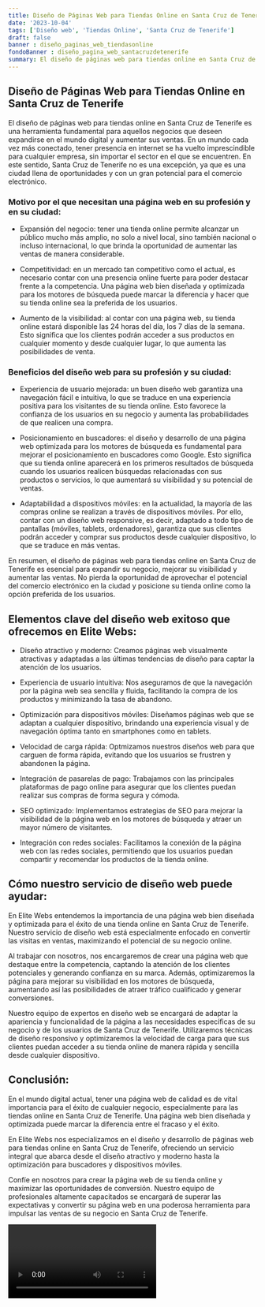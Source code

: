 ```yaml
---
title: Diseño de Páginas Web para Tiendas Online en Santa Cruz de Tenerife
date: '2023-10-04'
tags: ['Diseño web', 'Tiendas Online', 'Santa Cruz de Tenerife']
draft: false
banner : diseño_paginas_web_tiendasonline
fondoBanner : diseño_pagina_web_santacruzdetenerife
summary: El diseño de páginas web para tiendas online en Santa Cruz de Tenerife es una herramienta fundamental para aquellos negocios que deseen expandirse en el mundo digital y aumentar sus ventas. En un mundo cada vez más conectado, tener presencia en internet se ha vuelto imprescindible para cualquier empresa, sin importar el sector en el que se encuentren. En este sentido, Santa Cruz de Tenerife no es una excepción, ya que es una ciudad llena de oportunidades y con un gran potencial para el comercio electrónico.
---
```


## Diseño de Páginas Web para Tiendas Online en Santa Cruz de Tenerife

El diseño de páginas web para tiendas online en Santa Cruz de Tenerife es una herramienta fundamental para aquellos negocios que deseen expandirse en el mundo digital y aumentar sus ventas. En un mundo cada vez más conectado, tener presencia en internet se ha vuelto imprescindible para cualquier empresa, sin importar el sector en el que se encuentren. En este sentido, Santa Cruz de Tenerife no es una excepción, ya que es una ciudad llena de oportunidades y con un gran potencial para el comercio electrónico.

### Motivo por el que necesitan una página web en su profesión y en su ciudad:

- Expansión del negocio: tener una tienda online permite alcanzar un público mucho más amplio, no solo a nivel local, sino también nacional o incluso internacional, lo que brinda la oportunidad de aumentar las ventas de manera considerable.

- Competitividad: en un mercado tan competitivo como el actual, es necesario contar con una presencia online fuerte para poder destacar frente a la competencia. Una página web bien diseñada y optimizada para los motores de búsqueda puede marcar la diferencia y hacer que su tienda online sea la preferida de los usuarios.

- Aumento de la visibilidad: al contar con una página web, su tienda online estará disponible las 24 horas del día, los 7 días de la semana. Esto significa que los clientes podrán acceder a sus productos en cualquier momento y desde cualquier lugar, lo que aumenta las posibilidades de venta.

### Beneficios del diseño web para su profesión y su ciudad:

- Experiencia de usuario mejorada: un buen diseño web garantiza una navegación fácil e intuitiva, lo que se traduce en una experiencia positiva para los visitantes de su tienda online. Esto favorece la confianza de los usuarios en su negocio y aumenta las probabilidades de que realicen una compra.

- Posicionamiento en buscadores: el diseño y desarrollo de una página web optimizada para los motores de búsqueda es fundamental para mejorar el posicionamiento en buscadores como Google. Esto significa que su tienda online aparecerá en los primeros resultados de búsqueda cuando los usuarios realicen búsquedas relacionadas con sus productos o servicios, lo que aumentará su visibilidad y su potencial de ventas.

- Adaptabilidad a dispositivos móviles: en la actualidad, la mayoría de las compras online se realizan a través de dispositivos móviles. Por ello, contar con un diseño web responsive, es decir, adaptado a todo tipo de pantallas (móviles, tablets, ordenadores), garantiza que sus clientes podrán acceder y comprar sus productos desde cualquier dispositivo, lo que se traduce en más ventas.

En resumen, el diseño de páginas web para tiendas online en Santa Cruz de Tenerife es esencial para expandir su negocio, mejorar su visibilidad y aumentar las ventas. No pierda la oportunidad de aprovechar el potencial del comercio electrónico en la ciudad y posicione su tienda online como la opción preferida de los usuarios.

<GifSeo />

<Cta />

## Elementos clave del diseño web exitoso que ofrecemos en Elite Webs:

- Diseño atractivo y moderno: Creamos páginas web visualmente atractivas y adaptadas a las últimas tendencias de diseño para captar la atención de los usuarios.

- Experiencia de usuario intuitiva: Nos aseguramos de que la navegación por la página web sea sencilla y fluida, facilitando la compra de los productos y minimizando la tasa de abandono.

- Optimización para dispositivos móviles: Diseñamos páginas web que se adaptan a cualquier dispositivo, brindando una experiencia visual y de navegación óptima tanto en smartphones como en tablets.

- Velocidad de carga rápida: Optmizamos nuestros diseños web para que carguen de forma rápida, evitando que los usuarios se frustren y abandonen la página.

- Integración de pasarelas de pago: Trabajamos con las principales plataformas de pago online para asegurar que los clientes puedan realizar sus compras de forma segura y cómoda.

- SEO optimizado: Implementamos estrategias de SEO para mejorar la visibilidad de la página web en los motores de búsqueda y atraer un mayor número de visitantes.

- Integración con redes sociales: Facilitamos la conexión de la página web con las redes sociales, permitiendo que los usuarios puedan compartir y recomendar los productos de la tienda online.

## Cómo nuestro servicio de diseño web puede ayudar:

En Elite Webs entendemos la importancia de una página web bien diseñada y optimizada para el éxito de una tienda online en Santa Cruz de Tenerife. Nuestro servicio de diseño web está especialmente enfocado en convertir las visitas en ventas, maximizando el potencial de su negocio online.

Al trabajar con nosotros, nos encargaremos de crear una página web que destaque entre la competencia, captando la atención de los clientes potenciales y generando confianza en su marca. Además, optimizaremos la página para mejorar su visibilidad en los motores de búsqueda, aumentando así las posibilidades de atraer tráfico cualificado y generar conversiones.

Nuestro equipo de expertos en diseño web se encargará de adaptar la apariencia y funcionalidad de la página a las necesidades específicas de su negocio y de los usuarios de Santa Cruz de Tenerife. Utilizaremos técnicas de diseño responsivo y optimizaremos la velocidad de carga para que sus clientes puedan acceder a su tienda online de manera rápida y sencilla desde cualquier dispositivo.

## Conclusión:

En el mundo digital actual, tener una página web de calidad es de vital importancia para el éxito de cualquier negocio, especialmente para las tiendas online en Santa Cruz de Tenerife. Una página web bien diseñada y optimizada puede marcar la diferencia entre el fracaso y el éxito.

En Elite Webs nos especializamos en el diseño y desarrollo de páginas web para tiendas online en Santa Cruz de Tenerife, ofreciendo un servicio integral que abarca desde el diseño atractivo y moderno hasta la optimización para buscadores y dispositivos móviles.

Confíe en nosotros para crear la página web de su tienda online y maximizar las oportunidades de conversión. Nuestro equipo de profesionales altamente capacitados se encargará de superar las expectativas y convertir su página web en una poderosa herramienta para impulsar las ventas de su negocio en Santa Cruz de Tenerife.

<Video />

<CtaBot job='Tiendas Online' city='Santa Cruz de Tenerife'/>

<Gmaps query='Santa Cruz de Tenerife+españa+maps' />